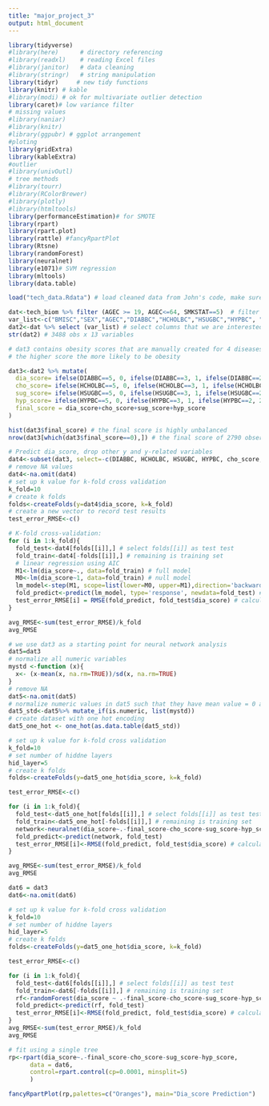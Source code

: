 ```yaml
---
title: "major_project_3"
output: html_document
---
```


```r
library(tidyverse)
#library(here)      # directory referencing
#library(readxl)    # reading Excel files
#library(janitor)   # data cleaning 
#library(stringr)   # string manipulation
library(tidyr)     # new tidy functions
library(knitr) # kable
#library(modi) # ok for multivariate outlier detection
library(caret)# low variance filter
# missing values
#library(naniar)
#library(knitr)
#library(ggpubr) # ggplot arrangement
#ploting 
library(gridExtra)
library(kableExtra)
#outlier
#library(univOutl)
# tree methods
#library(tourr)
#library(RColorBrewer)
#library(plotly)
#library(htmltools)
library(performanceEstimation)# for SMOTE
library(rpart)
library(rpart.plot)
library(rattle) #fancyRpartPlot
library(Rtsne)
library(randomForest)
library(neuralnet)
library(e1071)# SVM regression
library(mltools)
library(data.table)
```


```r
load("tech_data.Rdata") # load cleaned data from John's code, make sure you have the Rdata file within the working directory
```

```r
dat<-tech_biom %>% filter (AGEC >= 19, AGEC<=64, SMKSTAT==5)  # filter age and smoke status
var_list<-c("BMISC","SEX","AGEC","DIABBC","HCHOLBC","HSUGBC","HYPBC", "SYSTOL","DIASTOL","TRIGRESB","FOLATREB","CHOLRESB","LDLRESB","HBA1PREB","GLUCFREB","ALTRESB","HDLCHREB") # add/remove variables that are interested
dat2<-dat %>% select (var_list) # select columns that we are interested
str(dat2) # 3488 obs x 13 variables
```

```r
# dat3 contains obesity scores that are manually created for 4 diseases
# the higher score the more likely to be obesity

dat3<-dat2 %>% mutate(
  dia_score= ifelse(DIABBC==5, 0, ifelse(DIABBC==3, 1, ifelse(DIABBC==2, 2, ifelse(DIABBC==1, 3, NA)))),
  cho_score= ifelse(HCHOLBC==5, 0, ifelse(HCHOLBC==3, 1, ifelse(HCHOLBC==2, 2, ifelse(HCHOLBC==1, 3, NA)))),
  sug_score= ifelse(HSUGBC==5, 0, ifelse(HSUGBC==3, 1, ifelse(HSUGBC==2, 2, ifelse(HSUGBC==1, 3, NA)))),
  hyp_score= ifelse(HYPBC==5, 0, ifelse(HYPBC==3, 1, ifelse(HYPBC==2, 2, ifelse(HYPBC==1, 3, NA)))),
  final_score = dia_score+cho_score+sug_score+hyp_score
)

hist(dat3$final_score) # the final score is highly unbalanced
nrow(dat3[which(dat3$final_score==0),]) # the final score of 2790 observations are 0

```
```r
# Predict dia_score, drop other y and y-related variables
dat4<-subset(dat3, select=-c(DIABBC, HCHOLBC, HSUGBC, HYPBC, cho_score, sug_score, hyp_score, final_score)) 
# remove NA values
dat4<-na.omit(dat4)
# set up k value for k-fold cross validation 
k_fold=10
# create k folds
folds<-createFolds(y=dat4$dia_score, k=k_fold)
# create a new vector to record test results
test_error_RMSE<-c() 

# K-fold cross-validation:
for (i in 1:k_fold){
  fold_test<-dat4[folds[[i]],] # select folds[[i]] as test test
  fold_train<-dat4[-folds[[i]],] # remaining is training set
  # linear regression using AIC
  M1<-lm(dia_score~., data=fold_train) # full model
  M0<-lm(dia_score~1, data=fold_train) # null model
  lm_model<-step(M1, scope=list(lower=M0, upper=M1),direction='backward', k=2) # backward selection from full model to null model
  fold_predict<-predict(lm_model, type='response', newdata=fold_test) # predict y
  test_error_RMSE[i] = RMSE(fold_predict, fold_test$dia_score) # calculate and record RMSE
}

avg_RMSE<-sum(test_error_RMSE)/k_fold
avg_RMSE
```


```r
# we use dat3 as a starting point for neural network analysis
dat5=dat3
# normalize all numeric variables
mystd <-function (x){
  x<- (x-mean(x, na.rm=TRUE))/sd(x, na.rm=TRUE)
}
# remove NA
dat5<-na.omit(dat5)
# normalize numeric values in dat5 such that they have mean value = 0 and std = 1
dat5_std<-dat5%>% mutate_if(is.numeric, list(mystd))
# create dataset with one hot encoding
dat5_one_hot <- one_hot(as.data.table(dat5_std))

# set up k value for k-fold cross validation 
k_fold=10
# set number of hiddne layers
hid_layer=5
# create k folds
folds<-createFolds(y=dat5_one_hot$dia_score, k=k_fold)

test_error_RMSE<-c() 

for (i in 1:k_fold){
  fold_test<-dat5_one_hot[folds[[i]],] # select folds[[i]] as test test
  fold_train<-dat5_one_hot[-folds[[i]],] # remaining is training set
  network<-neuralnet(dia_score~.-final_score-cho_score-sug_score-hyp_score, data=fold_train, hidden =hid_layer)
  fold_predict<-predict(network, fold_test)
  test_error_RMSE[i]<-RMSE(fold_predict, fold_test$dia_score) # calculate and record RMSE
}

avg_RMSE<-sum(test_error_RMSE)/k_fold
avg_RMSE
```


```r
dat6 = dat3
dat6<-na.omit(dat6)

# set up k value for k-fold cross validation 
k_fold=10
# set number of hiddne layers
hid_layer=5
# create k folds
folds<-createFolds(y=dat5_one_hot$dia_score, k=k_fold)

test_error_RMSE<-c() 

for (i in 1:k_fold){
  fold_test<-dat6[folds[[i]],] # select folds[[i]] as test test
  fold_train<-dat6[-folds[[i]],] # remaining is training set
  rf<-randomForest(dia_score ~ .-final_score-cho_score-sug_score-hyp_score, data=fold_train, ntree=100)
  fold_predict<-predict(rf, fold_test)
  test_error_RMSE[i]<-RMSE(fold_predict, fold_test$dia_score) # calculate and record RMSE
}
avg_RMSE<-sum(test_error_RMSE)/k_fold
avg_RMSE

# fit using a single tree
rp<-rpart(dia_score~.-final_score-cho_score-sug_score-hyp_score, 
      data = dat6,
      control=rpart.control(cp=0.0001, minsplit=5)
      )

fancyRpartPlot(rp,palettes=c("Oranges"), main="Dia_score Prediction")

```


